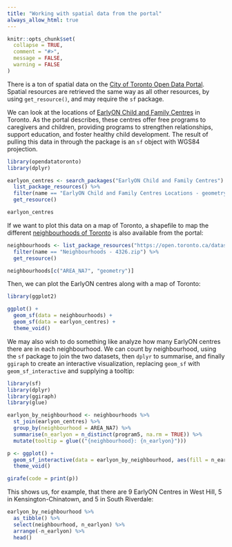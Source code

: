 ```yaml
---
title: "Working with spatial data from the portal"
always_allow_html: true
---
```


```r
knitr::opts_chunk$set(
  collapse = TRUE,
  comment = "#>",
  message = FALSE,
  warning = FALSE
)
```

There is a ton of spatial data on the [City of Toronto Open Data Portal](https://open.toronto.ca). Spatial resources are retrieved the same way as all other resources, by using `get_resource()`, and may require the `sf` package.

We can look at the locations of [EarlyON Child and Family Centres](https://open.toronto.ca/dataset/earlyon-child-and-family-centres/) in Toronto. As the portal describes, these centres offer free programs to caregivers and children, providing programs to strengthen relationships, support education, and foster healthy child development. The result of pulling this data in through the package is an `sf` object with WGS84 projection.

```r
library(opendatatoronto)
library(dplyr)

earlyon_centres <- search_packages("EarlyON Child and Family Centres") %>%
  list_package_resources() %>%
  filter(name == "EarlyON Child and Family Centres Locations - geometry - 4326.zip") %>%
  get_resource()

earlyon_centres
```

If we want to plot this data on a map of Toronto, a shapefile to map the different [neighbourhoods of Toronto](https://open.toronto.ca/dataset/neighbourhoods/) is also available from the portal:

```r
neighbourhoods <- list_package_resources("https://open.toronto.ca/dataset/neighbourhoods/") %>%
  filter(name == "Neighbourhoods - 4326.zip") %>%
  get_resource()

neighbourhoods[c("AREA_NA7", "geometry")]
```

Then, we can plot the EarlyON centres along with a map of Toronto:

```r
library(ggplot2)

ggplot() +
  geom_sf(data = neighbourhoods) +
  geom_sf(data = earlyon_centres) +
  theme_void()
```

We may also wish to do something like analyze how many EarlyON centres there are in each neighbourhood. We can count by neighbourhood, using the `sf` package to join the two datasets, then `dplyr` to summarise, and finally `ggiraph` to create an interactive visualization, replacing `geom_sf` with `geom_sf_interactive` and supplying a tooltip:

```r
library(sf)
library(dplyr)
library(ggiraph)
library(glue)

earlyon_by_neighbourhood <- neighbourhoods %>%
  st_join(earlyon_centres) %>%
  group_by(neighbourhood = AREA_NA7) %>%
  summarise(n_earlyon = n_distinct(program5, na.rm = TRUE)) %>%
  mutate(tooltip = glue(("{neighbourhood}: {n_earlyon}")))

p <- ggplot() +
  geom_sf_interactive(data = earlyon_by_neighbourhood, aes(fill = n_earlyon, tooltip = tooltip)) +
  theme_void()

girafe(code = print(p))
```

This shows us, for example, that there are 9 EarlyON Centres in West Hill, 5 in Kensington-Chinatown, and 5 in South Riverdale:

```r
earlyon_by_neighbourhood %>%
  as_tibble() %>%
  select(neighbourhood, n_earlyon) %>%
  arrange(-n_earlyon) %>%
  head()
```
